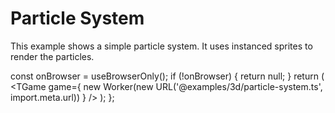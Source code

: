 # Particle System

This example shows a simple particle system. It uses instanced sprites to render the particles.


  const onBrowser = useBrowserOnly();
  if (!onBrowser) {
    return null;
  }
  return (
    <TGame
      game={
        new Worker(new URL('@examples/3d/particle-system.ts', import.meta.url))
      }
    />
  );
};

<Game />
